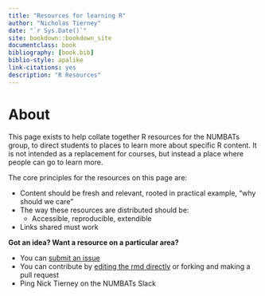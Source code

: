 ```yaml
--- 
title: "Resources for learning R"
author: "Nicholas Tierney"
date: "`r Sys.Date()`"
site: bookdown::bookdown_site
documentclass: book
bibliography: [book.bib]
biblio-style: apalike
link-citations: yes
description: "R Resources"
---
```


# About {-}

This page exists to help collate together R resources for the NUMBATs group, to direct students to places to learn more about specific R content. It is not intended as a replacement for courses, but instead a place where people can go to learn more.

The core principles for the resources on this page are:

- Content should be fresh and relevant, rooted in practical example, "why should we care"
- The way these resources are distributed should be:
  - Accessible, reproducible, extendible
- Links shared must work

**Got an idea? Want a resource on a particular area?**

- You can [submit an issue](https://github.com/numbats/resources/issues/new)
- You can contribute by [editing the rmd directly]() or forking and making a pull request
- Ping Nick Tierney on the NUMBATs Slack
